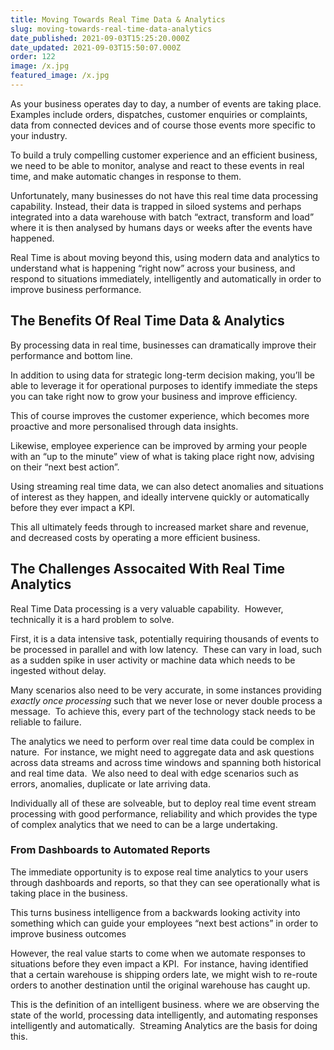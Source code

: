 ```yaml
---
title: Moving Towards Real Time Data & Analytics
slug: moving-towards-real-time-data-analytics
date_published: 2021-09-03T15:25:20.000Z
date_updated: 2021-09-03T15:50:07.000Z
order: 122
image: /x.jpg
featured_image: /x.jpg
---
```


As your business operates day to day, a number of events are taking place. Examples include orders, dispatches, customer enquiries or complaints, data from connected devices and of course those events more specific to your industry.

To build a truly compelling customer experience and an efficient business, we need to be able to monitor, analyse and react to these events in real time, and make automatic changes in response to them.

Unfortunately, many businesses do not have this real time data processing capability. Instead, their data is trapped in siloed systems and perhaps integrated into a data warehouse with batch “extract, transform and load” where it is then analysed by humans days or weeks after the events have happened.

Real Time is about moving beyond this, using modern data and analytics to understand what is happening “right now” across your business, and respond to situations immediately, intelligently and automatically in order to improve business performance.

## The Benefits Of Real Time Data & Analytics

By processing data in real time, businesses can dramatically improve their performance and bottom line.

In addition to using data for strategic long-term decision making, you’ll be able to leverage it for operational purposes to identify immediate the steps you can take right now to grow your business and improve efficiency.

This of course improves the customer experience, which becomes more proactive and more personalised through data insights.

Likewise, employee experience can be improved by arming your people with an “up to the minute” view of what is taking place right now, advising on their “next best action”.

Using streaming real time data, we can also detect anomalies and situations of interest as they happen, and ideally intervene quickly or automatically before they ever impact a KPI.

This all ultimately feeds through to increased market share and revenue, and decreased costs by operating a more efficient business.

## The Challenges Assocaited With Real Time Analytics

Real Time Data processing is a very valuable capability.  However, technically it is a hard problem to solve.

First, it is a data intensive task, potentially requiring thousands of events to be processed in parallel and with low latency.  These can vary in load, such as a sudden spike in user activity or machine data which needs to be ingested without delay.

Many scenarios also need to be very accurate, in some instances providing *exactly once processing* such that we never lose or never double process a message.  To achieve this, every part of the technology stack needs to be reliable to failure.

The analytics we need to perform over real time data could be complex in nature.  For instance, we might need to aggregate data and ask questions across data streams and across time windows and spanning both historical and real time data.  We also need to deal with edge scenarios such as errors, anomalies, duplicate or late arriving data.

Individually all of these are solveable, but to deploy real time event stream processing with good performance, reliability and which provides the type of complex analytics that we need to can be a large undertaking.

### From Dashboards to Automated Reports

The immediate opportunity is to expose real time analytics to your users through dashboards and reports, so that they can see operationally what is taking place in the business.

This turns business intelligence from a backwards looking activity into something which can guide your employees “next best actions” in order to improve business outcomes

However, the real value starts to come when we automate responses to situations before they even impact a KPI.  For instance, having identified that a certain warehouse is shipping orders late, we might wish to re-route orders to another destination until the original warehouse has caught up.

This is the definition of an intelligent business. where we are observing the state of the world, processing data intelligently, and automating responses intelligently and automatically.  Streaming Analytics are the basis for doing this.
